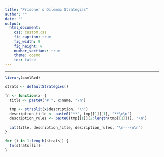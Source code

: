 ```yaml
---
title: "Prisoner's Dilemma Strategies"
author: ""
date: ""
output:
  html_document:
    css: custom.css
    fig_caption: true
    fig_width: 9
    fig_height: 6
    number_sections: true
    theme: cosmo
    toc: false
---
```


--- 


```r
library(axelRod)

strats <- defaultStrategies()

fn <- function(x) {
  title <- paste0("# ", x$name, "\n")
  
  tmp <- strsplit(x$description, "\n")
  description_title <- paste0("**", tmp[[1]][1], "**\n\n")
  description_rules <- paste0(tmp[[1]][2:length(tmp[[1]])], "\n")
  
  cat(title, description_title, description_rules, "\n---\n\n")
}
```


```r
for (i in 1:length(strats)) {
  fn(strats[[i]])
}
```


